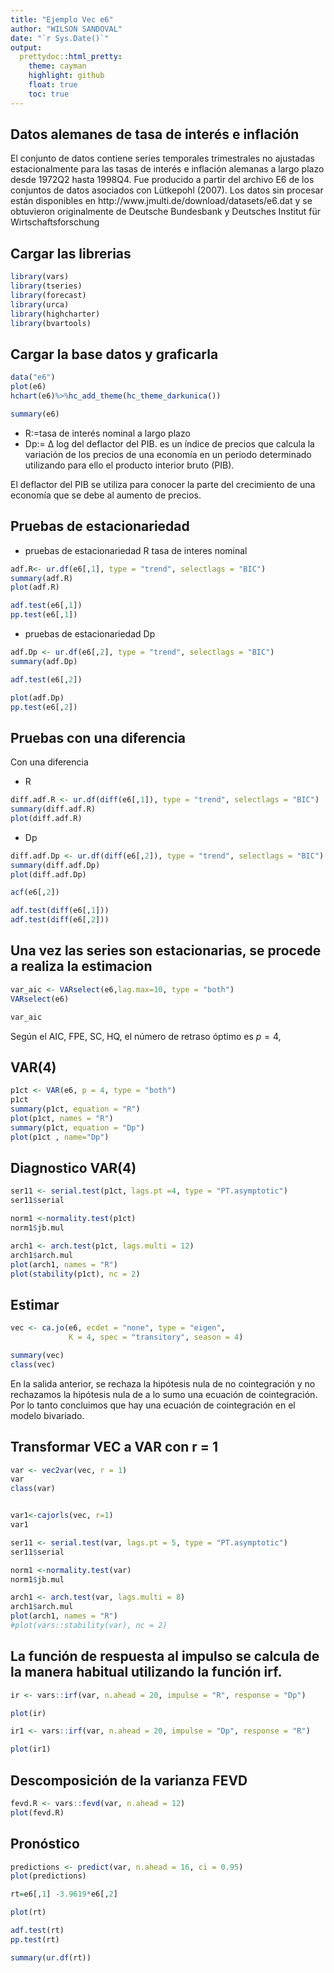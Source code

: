 ```yaml
---
title: "Ejemplo Vec e6"
author: "WILSON SANDOVAL"
date: "`r Sys.Date()`"
output:
  prettydoc::html_pretty:
    theme: cayman
    highlight: github
    float: true
    toc: true
---
```


## Datos alemanes de tasa de interés e inflación

El conjunto de datos contiene series temporales trimestrales no ajustadas estacionalmente para las tasas de interés e inflación alemanas a largo plazo desde 1972Q2 hasta 1998Q4. Fue producido a partir del archivo E6 de los conjuntos de datos asociados con Lütkepohl (2007). Los datos sin procesar están disponibles en http://www.jmulti.de/download/datasets/e6.dat y se obtuvieron originalmente de Deutsche Bundesbank y Deutsches Institut für Wirtschaftsforschung

## Cargar las librerias
```r
library(vars)
library(tseries)
library(forecast)
library(urca)
library(highcharter)
library(bvartools)
```


## Cargar la base datos y graficarla

```r
data("e6")  
plot(e6) 
hchart(e6)%>%hc_add_theme(hc_theme_darkunica())
```

```r
summary(e6)
```


- R:=tasa de interés nominal a largo plazo 
- Dp:= Δ log del deflactor del PIB.  es un índice de precios que calcula la variación de los precios de una economía en un periodo determinado utilizando para ello el producto interior bruto (PIB).

El deflactor del PIB se utiliza para conocer la parte del crecimiento de una economía que se debe al aumento de precios.

## Pruebas de estacionariedad

- pruebas de estacionariedad R  tasa de interes nominal 
```r
adf.R<- ur.df(e6[,1], type = "trend", selectlags = "BIC")
summary(adf.R)   
plot(adf.R)

adf.test(e6[,1])
pp.test(e6[,1])

```



- pruebas de estacionariedad Dp
```r
adf.Dp <- ur.df(e6[,2], type = "trend", selectlags = "BIC")
summary(adf.Dp)   

adf.test(e6[,2])

plot(adf.Dp)
pp.test(e6[,2])
```



## Pruebas con una diferencia


 Con una diferencia

- R
```r
diff.adf.R <- ur.df(diff(e6[,1]), type = "trend", selectlags = "BIC")
summary(diff.adf.R)   
plot(diff.adf.R)
```



- Dp
```r
diff.adf.Dp <- ur.df(diff(e6[,2]), type = "trend", selectlags = "BIC")
summary(diff.adf.Dp)   
plot(diff.adf.Dp)
```
```r
acf(e6[,2])
```

```r
adf.test(diff(e6[,1]))
adf.test(diff(e6[,2]))
```



##  Una vez las series son estacionarias, se procede a realiza la estimacion

```r
var_aic <- VARselect(e6,lag.max=10, type = "both")
VARselect(e6)

var_aic

```
Según el AIC, FPE, SC, HQ, el número de retraso óptimo es $p = 4$,


##  VAR(4)
```r
p1ct <- VAR(e6, p = 4, type = "both")
p1ct
summary(p1ct, equation = "R")
plot(p1ct, names = "R")
summary(p1ct, equation = "Dp")
plot(p1ct , name="Dp")
```

## Diagnostico VAR(4)

```r
ser11 <- serial.test(p1ct, lags.pt =4, type = "PT.asymptotic")
ser11$serial
```


```r
norm1 <-normality.test(p1ct)
norm1$jb.mul
```


```r
arch1 <- arch.test(p1ct, lags.multi = 12)
arch1$arch.mul
plot(arch1, names = "R")
plot(stability(p1ct), nc = 2)

```

##  Estimar

```r
vec <- ca.jo(e6, ecdet = "none", type = "eigen",
             K = 4, spec = "transitory", season = 4)

summary(vec)
class(vec)

```

En la salida anterior, se rechaza la hipótesis nula de no cointegración y no rechazamos la hipótesis nula de a lo sumo una ecuación de cointegración. Por lo tanto concluimos que hay una ecuación de cointegración en el modelo bivariado.


##  Transformar VEC a VAR con r = 1
```r
var <- vec2var(vec, r = 1)
var
class(var)


var1<-cajorls(vec, r=1)
var1
```


```r
ser11 <- serial.test(var, lags.pt = 5, type = "PT.asymptotic")
ser11$serial
```


```r
norm1 <-normality.test(var)
norm1$jb.mul
```


```r
arch1 <- arch.test(var, lags.multi = 8)
arch1$arch.mul
plot(arch1, names = "R")
#plot(vars::stability(var), nc = 2)
```




## La función de respuesta al impulso se calcula de la manera habitual utilizando la función irf.



```r
ir <- vars::irf(var, n.ahead = 20, impulse = "R", response = "Dp")

plot(ir)

```




```r
ir1 <- vars::irf(var, n.ahead = 20, impulse = "Dp", response = "R")

plot(ir1)

```


##  Descomposición de la varianza FEVD

```r
fevd.R <- vars::fevd(var, n.ahead = 12)
plot(fevd.R)
```


## Pronóstico

```r
predictions <- predict(var, n.ahead = 16, ci = 0.95)
plot(predictions)
```



```r
rt=e6[,1] -3.9619*e6[,2]

```
```r
plot(rt)
```

```r
adf.test(rt)
pp.test(rt)
```


```r
summary(ur.df(rt))
```


